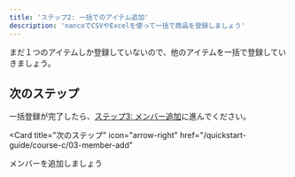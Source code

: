```yaml
---
title: 'ステップ2: 一括でのアイテム追加'
description: 'nancoでCSVやExcelを使って一括で商品を登録しましょう'
---
```



まだ１つのアイテムしか登録していないので、他のアイテムを一括で登録していきましょう。

<BulkItemAddSteps />

## 次のステップ

一括登録が完了したら、[ステップ3: メンバー追加](/quickstart-guide/course-c/03-member-add)に進んでください。

<Card
  title="次のステップ"
  icon="arrow-right"
  href="/quickstart-guide/course-c/03-member-add"
>
  メンバーを追加しましょう
</Card>

 